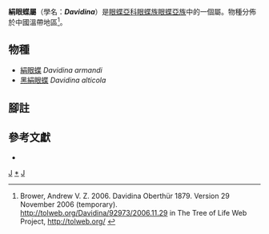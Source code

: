 {{NoteTA|G1=Butterfly}}
{{Automatic Taxobox
| taxon = Davidina
| authority = Oberthür, 1879
| type_species = [[絹眼蝶|絹眼蝶]]<br />''Davidina armandi''
| type_species_authority = Oberthür, 1879
| subdivision_ranks = 物種
| subdivision = 共2種，詳見正文。
| synonyms = 
* ''Leechia'' <small>Röber, [1907]</small>
* ''Sinosatyrus'' <small>Lee</small>
}}

'''絹眼蝶屬'''（學名：'''''Davidina'''''）是[[眼蝶亞科|眼蝶亞科]][[眼蝶族|眼蝶族]][[眼蝶亞族|眼蝶亞族]]中的一個屬。物種分佈於中國溫帶地區<ref>Brower, Andrew V. Z. 2006. Davidina Oberthür 1879. Version 29 November 2006 (temporary). http://tolweb.org/Davidina/92973/2006.11.29 {{Wayback|url=http://tolweb.org/Davidina/92973/2006.11.29 |date=20191201004647 }} in The Tree of Life Web Project, http://tolweb.org/ {{Wayback|url=http://tolweb.org/ |date=20110515100516 }}</ref>。

== 物種 ==
* [[絹眼蝶|絹眼蝶]] ''Davidina armandi''
* [[黑絹眼蝶|黑絹眼蝶]] ''Davidina alticola''
<!--
== 圖集 ==
<gallery>
</gallery>
-->
== 腳註 ==
{{reflist}}

== 參考文獻 ==
* {{Cite book | author = 寿建新 周尧 李宇飞 | title = 世界蝴蝶分類名錄 | location = 中國 | publisher = 陝西科學技術出版社 | date = 2006-04-01 | ISBN = 9787536936768 | language= zh-hans }}
{{Commons category| Davidina}}

{{眼蝶亞科}}

{{taxonbar}}
[[Category:_1879年描述的分类群|J]]
[[Category:絹眼蝶屬|*]]
[[Category:眼蝶亞族|J]]
